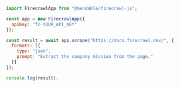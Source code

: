 ```js Node
import FirecrawlApp from "@mendable/firecrawl-js";

const app = new FirecrawlApp({
  apiKey: "fc-YOUR_API_KEY"
});

const result = await app.scrape("https://docs.firecrawl.dev/", {
  formats: [{
    type: "json",
    prompt: "Extract the company mission from the page."
  }]
});

console.log(result);
```
